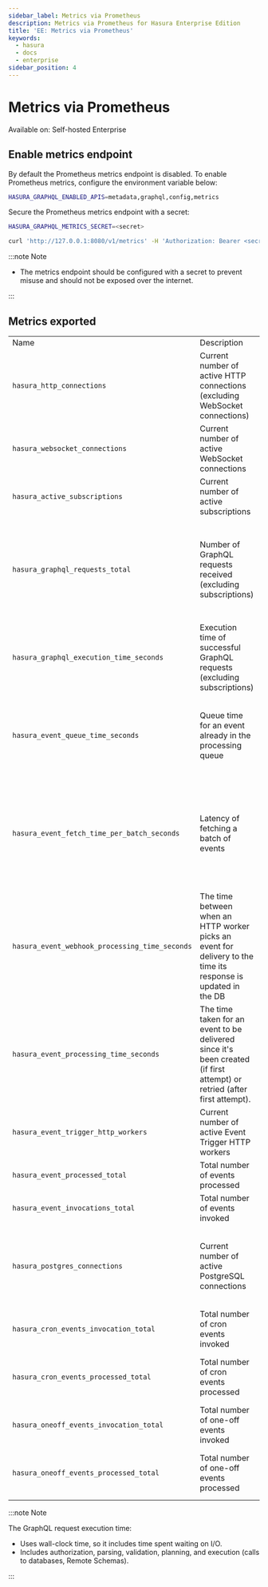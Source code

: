 ```yaml
---
sidebar_label: Metrics via Prometheus
description: Metrics via Prometheus for Hasura Enterprise Edition
title: 'EE: Metrics via Prometheus'
keywords:
  - hasura
  - docs
  - enterprise
sidebar_position: 4
---
```


# Metrics via Prometheus

<div className="badge badge--primary heading-badge">Available on: Self-hosted Enterprise</div>

## Enable metrics endpoint

By default the Prometheus metrics endpoint is disabled. To enable Prometheus metrics, configure the environment variable
below:

```bash
HASURA_GRAPHQL_ENABLED_APIS=metadata,graphql,config,metrics
```

Secure the Prometheus metrics endpoint with a secret:

```bash
HASURA_GRAPHQL_METRICS_SECRET=<secret>
```

```bash
curl 'http://127.0.0.1:8080/v1/metrics' -H 'Authorization: Bearer <secret>'
```

:::note Note

- The metrics endpoint should be configured with a secret to prevent misuse and should not be exposed over the internet.

:::

## Metrics exported

<table>
  <tr>
    <td>Name</td>
    <td>Description</td>
    <td>Type</td>
    <td>Labels</td>
    <td>Comment</td>
  </tr>
  <tr>
    <td><code>hasura_http_connections</code></td>
    <td>Current number of active HTTP connections (excluding WebSocket connections)</td>
    <td>Gauge</td>
    <td>none</td>
    <td>Represents the HTTP load on the server</td>
  </tr>
  <tr>
    <td><code>hasura_websocket_connections</code></td>
    <td>Current number of active WebSocket connections</td>
    <td>Gauge</td>
    <td>none</td>
    <td>Represents the websocket load on the server.</td>
  </tr>
  <tr>
    <td><code>hasura_active_subscriptions</code></td>
    <td>Current number of active subscriptions</td>
    <td>Gauge</td>
    <td>none</td>
    <td>Represents the subscription load on the server.</td>
  </tr>
  <tr>
    <td><code>hasura_graphql_requests_total</code></td>
    <td>Number of GraphQL requests received (excluding subscriptions)</td>
    <td>Counter</td>
    <td>&#8226; "operation_type": query|mutation|unknown <br/>
      &#8226; The "unknown" operation type will be returned for queries that fail authorization, parsing, or certain
      validations<br/>
      &#8226; "response_status": success|failed
    </td>
    <td>Represents the graphql query/mutation traffic on the server.</td>
  </tr>
  <tr>
    <td><code>hasura_graphql_execution_time_seconds</code></td>
    <td>Execution time of successful GraphQL requests (excluding subscriptions)</td>
    <td>Histogram<br/><br/>Buckets: 0.01, 0.03, 0.1, 0.3, 1, 3, 10</td>
    <td>&#8226; "operation_type": query|mutation</td>
    <td>If more requests are falling in the higher buckets, you should consider <a href="/latest/deployment/performance-tuning">tuning the performance</a>.</td>
  </tr>
  <tr>
    <td><code>hasura_event_queue_time_seconds</code></td>
    <td>Queue time for an event already in the processing queue</td>
    <td>Histogram<br/><br/>Buckets: 0.01, 0.03, 0.1, 0.3, 1, 3, 10, 30, 100</td>
    <td>none</td>
    <td>More events in higher bucket implies slow processing, you can consider increasing the <a href="/latest/deployment/graphql-engine-flags/reference/#events-http-pool-size">HTTP pool size</a> or optimizing the webhook server.</td>
  </tr>
  <tr>
    <td><code>hasura_event_fetch_time_per_batch_seconds</code></td>
    <td>Latency of fetching a batch of events</td>
    <td>Histogram<br/><br/>Buckets: 0.0001, 0.0003, 0.001, 0.003, 0.01, 0.03, 0.1, 0.3, 1, 3, 10</td>
    <td>none</td>
    <td>A higher metric indicates slower polling of events from the database, you should consider looking into the performance of your database.</td>
  </tr>
  <tr>
    <td><code>hasura_event_webhook_processing_time_seconds</code></td>
    <td>The time between when an HTTP worker picks an event for delivery to the time its response is updated in the DB</td>
    <td>Histogram<br/><br/>Buckets: 0.01, 0.03, 0.1, 0.3, 1, 3, 10</td>
    <td>none</td>
    <td>A higher processing time indicates slow webhook, you should try to optimize the event webhook.</td>
  </tr> 
  <tr>
    <td><code>hasura_event_processing_time_seconds</code></td>
    <td>The time taken for an event to be delivered since it's been created (if first attempt) or retried (after first attempt).</td>
    <td>Histogram<br/><br/>Buckets: 0.01, 0.03, 0.1, 0.3, 1, 3, 10, 30, 100</td>
    <td>none</td>
    <td>This metric can be considered as the end-to-end processing time for an event.</td>
  </tr> 
  <tr>
    <td><code>hasura_event_trigger_http_workers</code></td>
    <td>Current number of active Event Trigger HTTP workers</td>
    <td>Gauge</td>
    <td>none</td>
    <td>Compare this number to the <a href="/latest/deployment/graphql-engine-flags/reference/#events-http-pool-size">HTTP pool size</a>. Consider increasing it if the metric is near the current configured value.</td>
  </tr>
  <tr>
    <td><code>hasura_event_processed_total</code></td>
    <td>Total number of events processed</td>
    <td>Counter</td>
    <td>&#8226; "status": success|failed</td>
    <td>Represents the Event Trigger egress.</td>
  </tr>
  <tr>
    <td><code>hasura_event_invocations_total</code></td>
    <td>Total number of events invoked</td>
    <td>Counter</td>
    <td>&#8226; "status": success|failed</td>
    <td>Represents the Event Trigger webhook HTTP requests made.</td>
  </tr>
  <tr>
    <td><code>hasura_postgres_connections</code></td>
    <td>Current number of active PostgreSQL connections</td>
    <td>Gauge</td>
    <td>&#8226; "source_name": name of the database<br/>
      &#8226; "conn_info": connection url string (password omitted) or name of the connection url environment variable<br/>
      &#8226; "role": primary|replica
    </td>
    <td>Compare this to <a href="/latest/api-reference/syntax-defs/#pgpoolsettings">pool settings</a>.</td>
  </tr>
  <tr>
  <td><code>hasura_cron_events_invocation_total</code></td>
  <td>Total number of cron events invoked</td>
  <td>Counter</td>
  <td>&#8226; "status": success|failed<br /></td>
  <td>Total number of invocations made for cron events.</td>
</tr>
<tr>
  <td><code>hasura_cron_events_processed_total</code></td>
  <td>Total number of cron events processed</td>
  <td>Counter</td>
  <td>&#8226; "status": success|failed<br /></td>
  <td>
    Compare this to <code>hasura_cron_events_invocation_total</code>. A high difference between the two metrics
    indicates high failure rate of the cron webhook.
  </td>
</tr>
<tr>
  <td><code>hasura_oneoff_events_invocation_total</code></td>
  <td>Total number of one-off events invoked</td>
  <td>Counter</td>
  <td>&#8226; "status": success|failed<br /></td>
  <td>Total number of invocations made for one-off events.</td>
</tr>

<tr>
  <td>
    <code>hasura_oneoff_events_processed_total</code>
  </td>
  <td>Total number of one-off events processed</td>
  <td>Counter</td>
  <td>
    &#8226; "status": success|failed
    <br />
  </td>
  <td>
    Compare this to <code>hasura_oneoff_events_invocation_total</code>. A high difference between the two metrics
    indicates high failure rate of the one-off webhook.
  </td>
</tr>

</table>

:::note Note

The GraphQL request execution time:

- Uses wall-clock time, so it includes time spent waiting on I/O.
- Includes authorization, parsing, validation, planning, and execution (calls to databases, Remote Schemas).

:::
